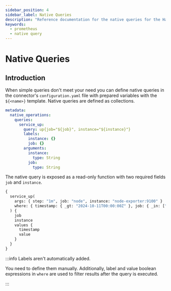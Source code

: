 ```yaml
---
sidebar_position: 4
sidebar_label: Native Queries
description: "Reference documentation for the native queries for the Hasura Prometheus connector."
keywords:
  - prometheus
  - native query
---
```


# Native Queries

## Introduction

When simple queries don't meet your need you can define native queries in the connector's `configuration.yaml` file with
prepared variables with the `${<name>}` template. Native queries are defined as collections.

```yaml
metadata:
  native_operations:
    queries:
      service_up:
        query: up{job="${job}", instance="${instance}"}
        labels:
          instance: {}
          job: {}
        arguments:
          instance:
            type: String
          job:
            type: String
```

The native query is exposed as a read-only function with two required fields `job` and `instance`.

```graphql
{
  service_up(
    args: { step: "1m", job: "node", instance: "node-exporter:9100" }
    where: { timestamp: { _gt: "2024-10-11T00:00:00Z" }, job: { _in: ["node"] } }
  ) {
    job
    instance
    values {
      timestamp
      value
    }
  }
}
```

:::info Labels aren't automatically added.

You need to define them manually. Additionally, label and value boolean expressions in `where` are used to filter
results after the query is executed.

:::
